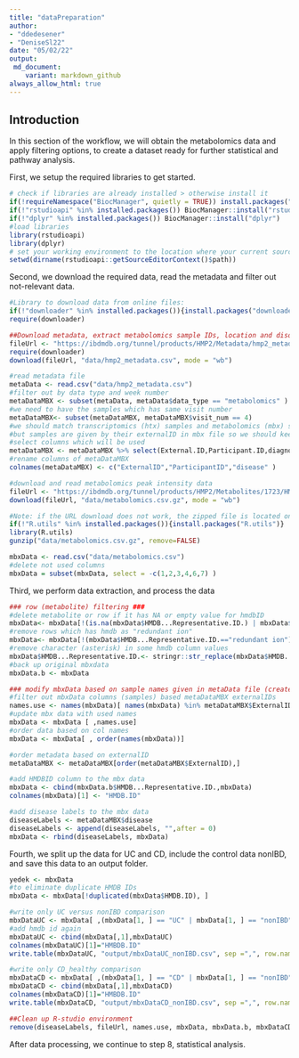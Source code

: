 ```yaml
---
title: "dataPreparation"
author: 
- "ddedesener"
- "DeniseSl22"
date: "05/02/22"
output:
 md_document:
    variant: markdown_github
always_allow_html: true
---
```

## Introduction
In this section of the workflow, we will obtain the metabolomics data and apply filtering options, to create a dataset ready for further statistical and pathway analysis.

First, we setup the required libraries to get started.
```r
# check if libraries are already installed > otherwise install it
if(!requireNamespace("BiocManager", quietly = TRUE)) install.packages("BiocManager",repos = "http://cran.us.r-project.org")
if(!"rstudioapi" %in% installed.packages()) BiocManager::install("rstudioapi")
if(!"dplyr" %in% installed.packages()) BiocManager::install("dplyr")
#load libraries
library(rstudioapi)
library(dplyr)
# set your working environment to the location where your current source file is saved into.
setwd(dirname(rstudioapi::getSourceEditorContext()$path))
```

Second, we download the required data, read the metadata and filter out not-relevant data.
```r
#Library to download data from online files:
if(!"downloader" %in% installed.packages()){install.packages("downloader")}
require(downloader)

##Download metadata, extract metabolomics sample IDs, location and disorders.
fileUrl <- "https://ibdmdb.org/tunnel/products/HMP2/Metadata/hmp2_metadata.csv?accessType=DOWNLOAD"
require(downloader)
download(fileUrl, "data/hmp2_metadata.csv", mode = "wb")

#read metadata file
metaData <- read.csv("data/hmp2_metadata.csv")
#filter out by data type and week number
metaDataMBX <- subset(metaData, metaData$data_type == "metabolomics" )
#we need to have the samples which has same visit number
metaDataMBX<- subset(metaDataMBX, metaDataMBX$visit_num == 4)
#we should match transcriptomics (htx) samples and metabolomics (mbx) samples with participantID
#but samples are given by their externalID in mbx file so we should keep them both
#select columns which will be used
metaDataMBX <- metaDataMBX %>% select(External.ID,Participant.ID,diagnosis)
#rename columns of metaDataMBX
colnames(metaDataMBX) <- c("ExternalID","ParticipantID","disease" )

#download and read metabolomics peak intensity data
fileUrl <- "https://ibdmdb.org/tunnel/products/HMP2/Metabolites/1723/HMP2_metabolomics.csv.gz?accessType=DOWNLOAD"
download(fileUrl, "data/metabolomics.csv.gz", mode = "wb")

#Note: if the URL download does not work, the zipped file is located on GitHub to continue the rest of this script.
if(!"R.utils" %in% installed.packages()){install.packages("R.utils")}
library(R.utils)
gunzip("data/metabolomics.csv.gz", remove=FALSE)

mbxData <- read.csv("data/metabolomics.csv")
#delete not used columns
mbxData = subset(mbxData, select = -c(1,2,3,4,6,7) )
```
Third, we perform data extraction, and process the data
```r
### row (metabolite) filtering ###
#delete metabolite or row if it has NA or empty value for hmdbID
mbxData<- mbxData[!(is.na(mbxData$HMDB...Representative.ID.) | mbxData$HMDB...Representative.ID.=="") , ]
#remove rows which has hmdb as "redundant ion"
mbxData<- mbxData[!(mbxData$HMDB...Representative.ID.=="redundant ion") , ]
#remove character (asterisk) in some hmdb column values
mbxData$HMDB...Representative.ID.<- stringr::str_replace(mbxData$HMDB...Representative.ID., '\\*', '')
#back up original mbxdata
mbxData.b <- mbxData

### modify mbxData based on sample names given in metaData file (created with the criteria visit_num=4 )###
#filter out mbxData columns (samples) based metaDataMBX externalIDs
names.use <- names(mbxData)[ names(mbxData) %in% metaDataMBX$ExternalID]
#update mbx data with used names
mbxData <- mbxData [ ,names.use]
#order data based on col names
mbxData <- mbxData[ , order(names(mbxData))]

#order metadata based on externalID
metaDataMBX <- metaDataMBX[order(metaDataMBX$ExternalID),]

#add HMDBID column to the mbx data
mbxData <- cbind(mbxData.b$HMDB...Representative.ID.,mbxData)
colnames(mbxData)[1] <- "HMDB.ID"

#add disease labels to the mbx data
diseaseLabels <- metaDataMBX$disease
diseaseLabels <- append(diseaseLabels, "",after = 0)
mbxData <- rbind(diseaseLabels, mbxData)
```

Fourth, we split up the data for UC and CD, include the control data nonIBD, and save this data to an output folder.
```r
yedek <- mbxData
#to eliminate duplicate HMDB IDs
mbxData <- mbxData[!duplicated(mbxData$HMDB.ID), ]

#write only UC versus nonIBD comparison
mbxDataUC <- mbxData[ ,(mbxData[1, ] == "UC" | mbxData[1, ] == "nonIBD")]
#add hmdb id again
mbxDataUC <- cbind(mbxData[,1],mbxDataUC)
colnames(mbxDataUC)[1]="HMBDB.ID"
write.table(mbxDataUC, "output/mbxDataUC_nonIBD.csv", sep =",", row.names = FALSE)

#write only CD_healthy comparison
mbxDataCD <- mbxData[ ,(mbxData[1, ] == "CD" | mbxData[1, ] == "nonIBD")]
mbxDataCD <- cbind(mbxData[,1],mbxDataCD)
colnames(mbxDataCD)[1]="HMBDB.ID"
write.table(mbxDataCD, "output/mbxDataCD_nonIBD.csv", sep =",", row.names = FALSE)

##Clean up R-studio environment
remove(diseaseLabels, fileUrl, names.use, mbxData, mbxData.b, mbxDataCD, mbxDataUC, metaDataMBX, metaData, yedek)
```

After data processing, we continue to step 8, statistical analysis.